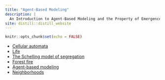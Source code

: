 ```yaml
---
title: "Agent-Based Modeling"
description: |
  An Introduction to Agent-Based Modeling and the Property of Emergence in Complex Systems.
site: distill::distill_website
---
```


```r
knitr::opts_chunk$set(echo = FALSE)
```


* [Cellular automata](./cellular-automata.html)
* [Life](./conways-life.html)
* [The Schelling model of segregation](./schelling.html)
* [Forest fire](./forest-fire.html)
* [Agent-based modeling](./agent-based-modeling.html)
* [Neighborhoods](./neighborhood-relations.html)
